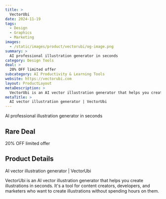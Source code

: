 ```yaml
---
title: >
  VectorUbi
date: 2024-11-19
tags:
  - Design
  - Graphics
  - Marketing
images:
  - /static/images/product/vectorubi/og-image.png
summary: >
  AI professional illustration generator in seconds
category: Design Tools
deal: >
  20% OFF limited offer
subcategory: AI Productivity & Learning Tools
website: https://vectorubi.com
layout: ProductLayout
metaDescription: >
  VectorUbi is an AI vector illustration generator that helps you create illustrations in seconds. It's a tool for content creators, developers, and marketers who want to create illustrations without spending hours on them.
metaTitle: >
  AI vector illustration generator | VectorUbi
---
```

AI professional illustration generator in seconds

## Rare Deal

20% OFF limited offer

## Product Details
AI vector illustration generator | VectorUbi

VectorUbi is an AI vector illustration generator that helps you create illustrations in seconds. It's a tool for content creators, developers, and marketers who want to create illustrations without spending hours on them.
